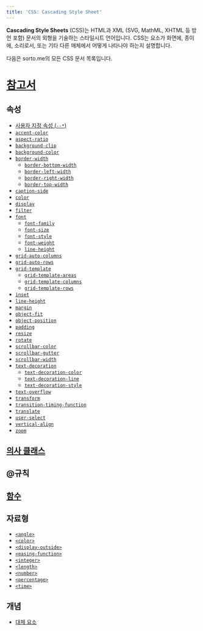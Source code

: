 ```yaml
---
title: 'CSS: Cascading Style Sheet'
---
```


**Cascading Style Sheets** (CSS)는 HTML과 XML (SVG, MathML, XHTML 등 방언 포함) 문서의 외형을 기술하는 스타일시트 언어입니다. CSS는 요소가 화면에, 종이에, 소리로서, 또는 기타 다른 매체에서 어떻게 나타나야 하는지 설명합니다.

다음은 sorto.me의 모든 CSS 문서 목록입니다.

# [참고서](./CSS/Reference)

## 속성

- [사용자 지정 속성 (`--*`)](./CSS/--*)
- [`accent-color`](./CSS/accent-color)
- [`aspect-ratio`](./CSS/aspect-ratio)
- [`background-clip`](./CSS/background-clip)
- [`background-color`](./CSS/background-color)
- [`border-width`](./CSS/border-width)
  - [`border-bottom-width`](./CSS/border-bottom-width)
  - [`border-left-width`](./CSS/border-left-width)
  - [`border-right-width`](./CSS/border-right-width)
  - [`border-top-width`](./CSS/border-top-width)
- [`caption-side`](./CSS/caption-side)
- [`color`](./CSS/color)
- [`display`](./CSS/display)
- [`filter`](./CSS/filter)
- [`font`](./CSS/font)
  - [`font-family`](./CSS/font-family)
  - [`font-size`](./CSS/font-size)
  - [`font-style`](./CSS/font-style)
  - [`font-weight`](./CSS/font-weight)
  - [`line-height`](./CSS/line-height)
- [`grid-auto-columns`](./CSS/grid-auto-columns)
- [`grid-auto-rows`](./CSS/grid-auto-rows)
- [`grid-template`](./CSS/grid-template)
  - [`grid-template-areas`](./CSS/grid-template-areas)
  - [`grid-template-columns`](./CSS/grid-template-columns)
  - [`grid-template-rows`](./CSS/grid-template-rows)
- [`inset`](./CSS/inset)
- [`line-height`](./CSS/line-height)
- [`margin`](./CSS/margin)
- [`object-fit`](./CSS/object-fit)
- [`object-position`](./CSS/object-position)
- [`padding`](./CSS/padding)
- [`resize`](./CSS/resize)
- [`rotate`](./CSS/rotate)
- [`scrollbar-color`](./CSS/scrollbar-color)
- [`scrollbar-gutter`](./CSS/scrollbar-gutter)
- [`scrollbar-width`](./CSS/scrollbar-width)
- [`text-decoration`](./CSS/text-decoration)
  - [`text-decoration-color`](./CSS/text-decoration-color)
  - [`text-decoration-line`](./CSS/text-decoration-line)
  - [`text-decoration-style`](./CSS/text-decoration-style)
- [`text-overflow`](./CSS/text-overflow)
- [`transform`](./CSS/transform)
- [`transition-timing-function`](./CSS/transition-timing-function)
- [`translate`](./CSS/translate)
- [`user-select`](./CSS/user-select)
- [`vertical-align`](./CSS/vertical-align)
- [`zoom`](./CSS/zoom)

## [의사 클래스](./CSS/Pseudo-classes)

<DocsUnderPath path='Web/CSS/Pseudo-classes/' />

## @규칙

<DocsUnderPath path='Web/CSS/At-rules/' />

## [함수](./CSS/Functions)

<DocsUnderPath path='Web/CSS/Functions/' />

## 자료형

- [`<angle>`](./CSS/angle)
- [`<color>`](./CSS/color_value)
- [`<display-outside>`](./CSS/display-outside)
- [`<easing-function>`](./CSS/easing-function)
- [`<integer>`](./CSS/integer)
- [`<length>`](./CSS/length)
- [`<number>`](./CSS/number)
- [`<percentage>`](./CSS/percentage)
- [`<time>`](./CSS/time)

## 개념

- [대체 요소](./CSS/Replaced_element)

